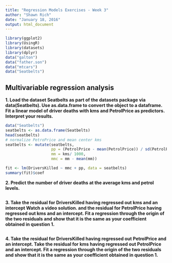 ```yaml
---
title: "Regression Models Exercises - Week 3"
author: "Shawn Rich"
date: "January 18, 2016"
output: html_document
---
```


```r
library(ggplot2)
library(UsingR)
library(datasets)
library(dplyr)
data("galton")
data("father.son")
data("mtcars")
data("Seatbelts")
```


## Multivariable regression analysis

**1. Load the dataset Seatbelts as part of the datasets package via data(Seatbelts). Use as.data.frame to convert the object to a dataframe. Fit a linear model of driver deaths with kms and PetrolPrice as predictors. Interpret your results.**

```r
data("Seatbelts")
seatbelts <- as.data.frame(Seatbelts)
head(seatbelts)
# normalize PetroPrice and mean center kms
seatbelts <- mutate(seatbelts,
                    pp = (PetrolPrice - mean(PetrolPrice)) / sd(PetrolPrice),
                    mm = kms/ 1000,
                    mmc = mm - mean(mm))

fit <- lm(DriversKilled ~ mmc + pp, data = seatbelts)
summary(fit)$coef
```


**2. Predict the number of driver deaths at the average kms and petrol levels.**

```r
```


**3. Take the residual for DriversKilled having regressed out kms and an intercept Watch a video solution. and the residual for PetrolPrice having regressed out kms and an intercept. Fit a regression through the origin of the two residuals and show that it is the same as your coefficient obtained in question 1.**

```r
```


**4. Take the residual for DriversKilled having regressed out PetrolPrice and an intercept. Take the residual for kms having regressed out PetrolPrice and an intercept. Fit a regression through the origin of the two residuals and show that it is the same as your coefficient obtained in question 1.**

```r
```


